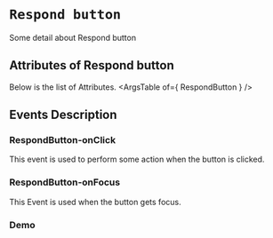 <!-- Custom-MDX-Documentation.mdx -->

# `Respond button`

 
Some detail about Respond button


## Attributes of Respond button
Below is the list of Attributes.
<ArgsTable of={ RespondButton } /> 

## Events Description

### RespondButton-onClick

This event is used to perform some action when the button is clicked.

### RespondButton-onFocus

This Event is used when the button gets focus.
### Demo

<Canvas>
<Story id="respondbutton--primary" />
</Canvas>

 